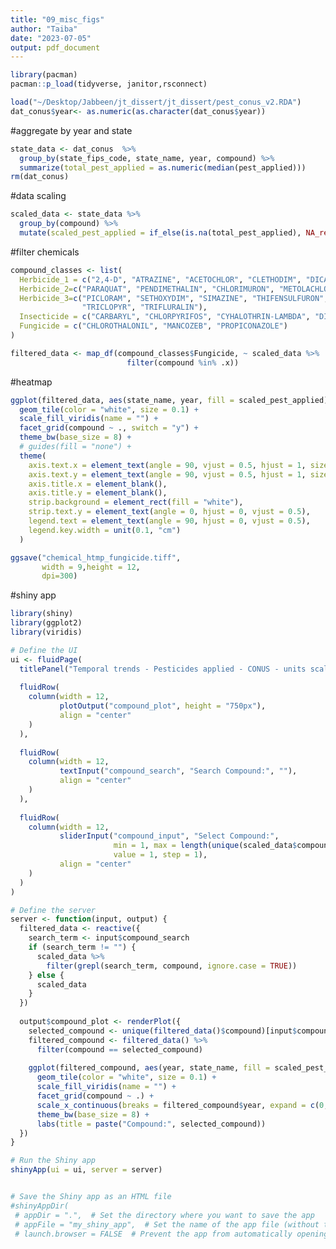 ```yaml
---
title: "09_misc_figs"
author: "Taiba"
date: "2023-07-05"
output: pdf_document
---
```


```r
library(pacman)
pacman::p_load(tidyverse, janitor,rsconnect)
```

```r
load("~/Desktop/Jabbeen/jt_dissert/jt_dissert/pest_conus_v2.RDA")
dat_conus$year<- as.numeric(as.character(dat_conus$year))

```

#aggregate by year and state
```r
state_data <- dat_conus  %>%
  group_by(state_fips_code, state_name, year, compound) %>%
  summarize(total_pest_applied = as.numeric(median(pest_applied)))
rm(dat_conus)
```

#data scaling

```r
scaled_data <- state_data %>%
  group_by(compound) %>%
  mutate(scaled_pest_applied = if_else(is.na(total_pest_applied), NA_real_, (total_pest_applied - min(total_pest_applied, na.rm = TRUE)) / (max(total_pest_applied, na.rm = TRUE) - min(total_pest_applied, na.rm = TRUE)) * 2 - 1))
```

#filter chemicals
```r
compound_classes <- list(
  Herbicide_1 = c("2,4-D", "ATRAZINE", "ACETOCHLOR", "CLETHODIM", "DICAMBA", "GLYPHOSATE", "IMAZETHAPYR"),
  Herbicide_2=c("PARAQUAT", "PENDIMETHALIN", "CHLORIMURON", "METOLACHLOR", "METRIBUZIN", "METSULFURON", "NICOSULFURON"),
  Herbicide_3=c("PICLORAM", "SETHOXYDIM", "SIMAZINE", "THIFENSULFURON", "TRIBENURON METHYL", 
                "TRICLOPYR", "TRIFLURALIN"),
  Insecticide = c("CARBARYL", "CHLORPYRIFOS", "CYHALOTHRIN-LAMBDA", "DIMETHOATE", "ESFENVALERATE", "PERMETHRIN"),
  Fungicide = c("CHLOROTHALONIL", "MANCOZEB", "PROPICONAZOLE")
)

filtered_data <- map_df(compound_classes$Fungicide, ~ scaled_data %>% 
                          filter(compound %in% .x))
```

#heatmap
```r
ggplot(filtered_data, aes(state_name, year, fill = scaled_pest_applied)) +
  geom_tile(color = "white", size = 0.1) +
  scale_fill_viridis(name = "") +
  facet_grid(compound ~ ., switch = "y") +
  theme_bw(base_size = 8) +
  # guides(fill = "none") +
  theme(
    axis.text.x = element_text(angle = 90, vjust = 0.5, hjust = 1, size = 8),
    axis.text.y = element_text(angle = 90, vjust = 0.5, hjust = 1, size = 8),
    axis.title.x = element_blank(),
    axis.title.y = element_blank(),
    strip.background = element_rect(fill = "white"),
    strip.text.y = element_text(angle = 0, hjust = 0, vjust = 0.5),
    legend.text = element_text(angle = 90, hjust = 0, vjust = 0.5),
    legend.key.width = unit(0.1, "cm")
  )

ggsave("chemical_htmp_fungicide.tiff", 
       width = 9,height = 12,
       dpi=300)
```


#shiny app
```r
library(shiny)
library(ggplot2)
library(viridis)

# Define the UI
ui <- fluidPage(
  titlePanel("Temporal trends - Pesticides applied - CONUS - units scaled"),
  
  fluidRow(
    column(width = 12,
           plotOutput("compound_plot", height = "750px"),
           align = "center"
    )
  ),
  
  fluidRow(
    column(width = 12,
           textInput("compound_search", "Search Compound:", ""),
           align = "center"
    )
  ),
  
  fluidRow(
    column(width = 12,
           sliderInput("compound_input", "Select Compound:",
                       min = 1, max = length(unique(scaled_data$compound)),
                       value = 1, step = 1),
           align = "center"
    )
  )
)

# Define the server
server <- function(input, output) {
  filtered_data <- reactive({
    search_term <- input$compound_search
    if (search_term != "") {
      scaled_data %>%
        filter(grepl(search_term, compound, ignore.case = TRUE))
    } else {
      scaled_data
    }
  })
  
  output$compound_plot <- renderPlot({
    selected_compound <- unique(filtered_data()$compound)[input$compound_input]
    filtered_compound <- filtered_data() %>%
      filter(compound == selected_compound)
    
    ggplot(filtered_compound, aes(year, state_name, fill = scaled_pest_applied)) +
      geom_tile(color = "white", size = 0.1) +
      scale_fill_viridis(name = "") +
      facet_grid(compound ~ .) +
      scale_x_continuous(breaks = filtered_compound$year, expand = c(0, 0)) +
      theme_bw(base_size = 8) +
      labs(title = paste("Compound:", selected_compound))
  })
}

# Run the Shiny app
shinyApp(ui = ui, server = server)


# Save the Shiny app as an HTML file
#shinyAppDir(
 # appDir = ".",  # Set the directory where you want to save the app
 # appFile = "my_shiny_app",  # Set the name of the app file (without the extension)
 # launch.browser = FALSE  # Prevent the app from automatically opening in a web browser)
```


